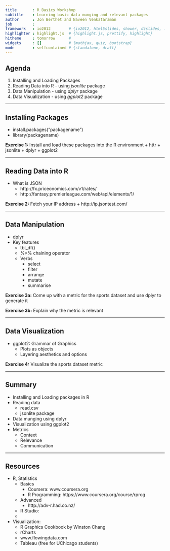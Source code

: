 ```yaml
---
title       : R Basics Workshop
subtitle    : Learning basic data munging and relevant packages
author      : Jon Berthet and Naveen Venkataraman
job         : 
framework   : io2012        # {io2012, html5slides, shower, dzslides, ...}
highlighter : highlight.js  # {highlight.js, prettify, highlight}
hitheme     : tomorrow      # 
widgets     : []            # {mathjax, quiz, bootstrap}
mode        : selfcontained # {standalone, draft}
---
```


## Agenda

1. Installing and Loading Packages
2. Reading Data into R - using *jsonlite* package
3. Data Manipulation - using *dplyr* package
4. Data Visualization - using *ggplot2* package

---

## Installing Packages

* install.packages("packagename")
* library(packagename)

**Exercise 1:** Install and load these packages into the R environment
+ httr
+ jsonlite
+ dplyr
+ ggplot2

---

## Reading Data into R

* What is JSON 
    + http://fx.priceonomics.com/v1/rates/
    + http://fantasy.premierleague.com/web/api/elements/1/
    
**Exercise 2:** Fetch your IP address
+ http://ip.jsontest.com/

---

## Data Manipulation

* dplyr
* Key features
    + tbl_df()
    + %>% chaining operator
    + Verbs
        + select
        + filter
        + arrange
        + mutate
        + summarise
        
**Exercise 3a:** Come up with a metric for the sports dataset and use dplyr to generate it

**Exercise 3b:** Explain why the metric is relevant

---

## Data Visualization

* ggplot2: Grammar of Graphics
    + Plots as objects
    + Layering aesthetics and options

 **Exercise 4:** Visualize the sports dataset metric

---

## Summary

* Installing and Loading packages in R
* Reading data
    + read.csv
    + jsonlite package
* Data munging using dplyr
* Visualization using ggplot2
* Metrics
    + Context
    + Relevance
    + Communication

---

## Resources

* R, Statistics
    + Basics
        + Coursera: www.coursera.org
        + R Programming: https://www.coursera.org/course/rprog
    + Advanced
        + http://adv-r.had.co.nz/
    
    + R Studio: 
    + 
    
* Visualization: 
    + R Graphics Cookbook by Winston Chang
    + rCharts
    + www.flowingdata.com
    + Tableau (free for UChicago students)
